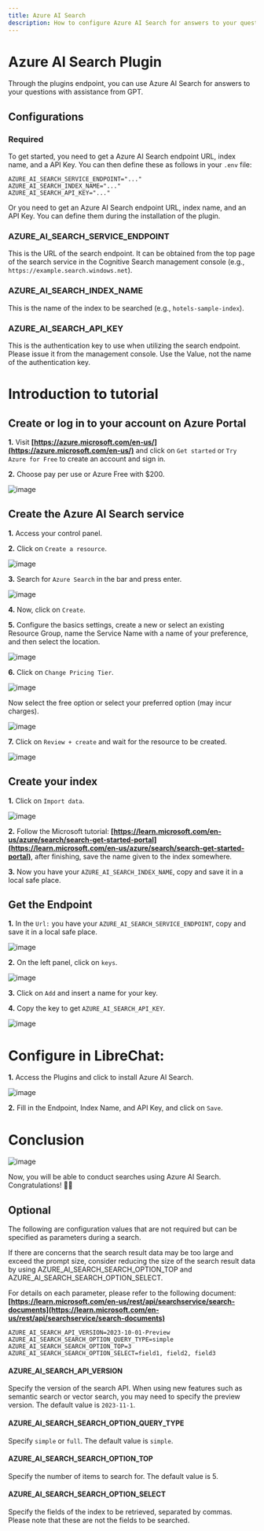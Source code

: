 ```yaml
---
title: Azure AI Search
description: How to configure Azure AI Search for answers to your questions with assistance from GPT.
---
```

# Azure AI Search Plugin
Through the plugins endpoint, you can use Azure AI Search for answers to your questions with assistance from GPT.

## Configurations

### Required

To get started, you need to get a Azure AI Search endpoint URL, index name, and a API Key. You can then define these as follows in your `.env` file:

```env
AZURE_AI_SEARCH_SERVICE_ENDPOINT="..."
AZURE_AI_SEARCH_INDEX_NAME="..."
AZURE_AI_SEARCH_API_KEY="..."
```
Or you need to get an Azure AI Search endpoint URL, index name, and an API Key. You can define them during the installation of the plugin.

### AZURE_AI_SEARCH_SERVICE_ENDPOINT

This is the URL of the search endpoint. It can be obtained from the top page of the search service in the Cognitive Search management console (e.g., `https://example.search.windows.net`).

### AZURE_AI_SEARCH_INDEX_NAME

This is the name of the index to be searched (e.g., `hotels-sample-index`).

### AZURE_AI_SEARCH_API_KEY

This is the authentication key to use when utilizing the search endpoint. Please issue it from the management console. Use the Value, not the name of the authentication key.

# Introduction to tutorial

## Create or log in to your account on Azure Portal

**1.** Visit **[https://azure.microsoft.com/en-us/](https://azure.microsoft.com/en-us/)** and click on `Get started` or `Try Azure for Free` to create an account and sign in.

**2.** Choose pay per use or Azure Free with $200.

![image](/images/azure-ai-search/azure_portal_welcome.png)

## Create the Azure AI Search service

**1.** Access your control panel.

**2.** Click on `Create a resource`.

![image](/images/azure-ai-search/azure_portal_menu.png)

**3.** Search for `Azure Search` in the bar and press enter.

![image](/images/azure-ai-search/azure_ai_search_in_marketplace.png)

**4.** Now, click on `Create`.

**5.** Configure the basics settings, create a new or select an existing Resource Group, name the Service Name with a name of your preference, and then select the location.

![image](/images/azure-ai-search/create_azure_ai_search.png)

**6.** Click on `Change Pricing Tier`.

![image](/images/azure-ai-search/azure_ai_tier.png)

Now select the free option or select your preferred option (may incur charges).

![image](/images/azure-ai-search/azure_ai_free_tier.png)

**7.** Click on `Review + create` and wait for the resource to be created.

![image](/images/azure-ai-search/create_azure_ai_search_button.png)

## Create your index

**1.** Click on `Import data`.

![image](/images/azure-ai-search/azure_ai_search_instance_info.png)

**2.** Follow the Microsoft tutorial: **[https://learn.microsoft.com/en-us/azure/search/search-get-started-portal](https://learn.microsoft.com/en-us/azure/search/search-get-started-portal)**, after finishing, save the name given to the index somewhere.

**3.** Now you have your `AZURE_AI_SEARCH_INDEX_NAME`, copy and save it in a local safe place.

## Get the Endpoint

**1.** In the `Url:` you have your `AZURE_AI_SEARCH_SERVICE_ENDPOINT`, copy and save it in a local safe place.

![image](/images/azure-ai-search/azure_ai_search_instance_info.png)

**2.** On the left panel, click on `keys`.

![image](/images/azure-ai-search/azure_ai_search_menu.png)

**3.** Click on `Add` and insert a name for your key.

**4.** Copy the key to get `AZURE_AI_SEARCH_API_KEY`.

![image](/images/azure-ai-search/azure_ai_search_keys.png)

# Configure in LibreChat:

**1.** Access the Plugins and click to install Azure AI Search.

![image](/images/azure-ai-search/librechat_settings.png)


**2.** Fill in the Endpoint, Index Name, and API Key, and click on `Save`.

# Conclusion

![image](/images/azure-ai-search/chat_with_azure_ai_search.png)

Now, you will be able to conduct searches using Azure AI Search. Congratulations! 🎉🎉

## Optional

The following are configuration values that are not required but can be specified as parameters during a search.

If there are concerns that the search result data may be too large and exceed the prompt size, consider reducing the size of the search result data by using AZURE_AI_SEARCH_SEARCH_OPTION_TOP and AZURE_AI_SEARCH_SEARCH_OPTION_SELECT.

For details on each parameter, please refer to the following document:
**[https://learn.microsoft.com/en-us/rest/api/searchservice/search-documents](https://learn.microsoft.com/en-us/rest/api/searchservice/search-documents)**

```env
AZURE_AI_SEARCH_API_VERSION=2023-10-01-Preview
AZURE_AI_SEARCH_SEARCH_OPTION_QUERY_TYPE=simple
AZURE_AI_SEARCH_SEARCH_OPTION_TOP=3
AZURE_AI_SEARCH_SEARCH_OPTION_SELECT=field1, field2, field3
```

#### AZURE_AI_SEARCH_API_VERSION

Specify the version of the search API. When using new features such as semantic search or vector search, you may need to specify the preview version. The default value is `2023-11-1`.

#### AZURE_AI_SEARCH_SEARCH_OPTION_QUERY_TYPE

Specify `simple` or `full`. The default value is `simple`.

#### AZURE_AI_SEARCH_SEARCH_OPTION_TOP

Specify the number of items to search for. The default value is 5.

#### AZURE_AI_SEARCH_SEARCH_OPTION_SELECT

Specify the fields of the index to be retrieved, separated by commas. Please note that these are not the fields to be searched.
